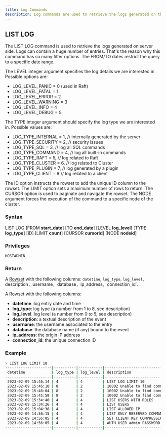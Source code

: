 ```yaml
---
title: Log Commands
description: Log commands are used to retrieve the logs generated on the server side.
---
```

## LIST LOG

The LIST LOG command is used to retrieve the logs generated on server side. Logs can contain a huge number of entries. That's the reason why this command has so many filter options.
The FROM/TO dates restrict the query to a specific date range.

The LEVEL integer argument specifies the log details we are interested in. Possible options are: 
* LOG_LEVEL_PANIC = 0 (used in Raft)
* LOG_LEVEL_FATAL = 1
* LOG_LEVEL_ERROR = 2
* LOG_LEVEL_WARNING = 3
* LOG_LEVEL_INFO = 4
* LOG_LEVEL_DEBUG = 5

The TYPE integer argument should specify the log type we are interested in. Possible values are:
* LOG_TYPE_INTERNAL = 1,                  // internally generated by the server
* LOG_TYPE_SECURITY = 2,                  // security issues
* LOG_TYPE_SQL = 3,                       // log all SQL commands
* LOG_TYPE_COMMAND = 4,                   // log all built-in commands
* LOG_TYPE_RAFT = 5,                      // log related to Raft
* LOG_TYPE_CLUSTER = 6,                   // log related to Cluster
* LOG_TYPE_PLUGIN = 7,                    // log generated by a plugin
* LOG_TYPE_CLIENT = 8                     // log related to a client

The ID option instructs the rowset to add the unique ID column to the rowset.
The LIMIT option sets a maximum number of rows to return.
The CURSOR option is used to paginate and navigate the rowset.
The NODE argument forces the execution of the command to a specific node of the cluster.

### Syntax

LIST LOG [FROM **start_date**] [TO **end_date**] [LEVEL **log_level**] [TYPE **log_type**] [ID] [LIMIT **count**] [CURSOR **cursorid**] [NODE **nodeid**]

### Privileges

```
HOSTADMIN
```

### Return

A [Rowset](https://github.com/sqlitecloud/sdk/blob/master/PROTOCOL.md) with the following columns: `datetime`, `log_type`, `log_level, `description`, `username`, `database`, `ip_address`, `connection_id`.

A [Rowset](https://github.com/sqlitecloud/sdk/blob/master/PROTOCOL.md) with the following columns:
* **datetime**: log entry date and time
* **log_type**: log type (a number from 1 to 8, see description)
* **log_level**: log level (a number from 0 to 5, see description)
* **description**: a textual description of the event
* **username**: the username associated to the entry
* **database**: the database name (if any) bound to the event
* **ip_address**: the origin IP address
* **connection_id**: the unique connection ID

### Example

```bash
> LIST LOG LIMIT 10
---------------------|----------|-----------|-------------------------------------------------|----------|----------|------------|---------------|
 datetime            | log_type | log_level | description                                     | username | database | ip_address | connection_id |
---------------------|----------|-----------|-------------------------------------------------|----------|----------|------------|---------------|
 2023-02-09 15:46:14 | 4        | 4         | LIST LOG LIMIT 10                               | admin    | NULL     | 127.0.0.1  | 1             |
 2023-02-09 15:46:10 | 8        | 2         | 10002 Unable to find command LIST LOGS LIMIT 1  | admin    | NULL     | 127.0.0.1  | 1             |
 2023-02-09 15:46:04 | 8        | 2         | 10002 Unable to find command LIST LOGS LIMIT 10 | admin    | NULL     | 127.0.0.1  | 1             |
 2023-02-09 15:45:58 | 8        | 2         | 10002 Unable to find command LIST LOGS LIMIT 10 | admin    | NULL     | 127.0.0.1  | 1             |
 2023-02-09 15:34:40 | 4        | 4         | LIST USERS WITH ROLES                           | admin    | NULL     | 127.0.0.1  | 1             |
 2023-02-09 15:34:26 | 4        | 4         | LIST USERS                                      | admin    | NULL     | 127.0.0.1  | 1             |
 2023-02-09 15:04:38 | 4        | 4         | LIST ALLOWED IP                                 | admin    | NULL     | 127.0.0.1  | 1             |
 2023-02-09 14:56:15 | 4        | 4         | LIST ONLY RESERVED COMMANDS                     | admin    | NULL     | 127.0.0.1  | 1             |
 2023-02-09 14:56:05 | 4        | 4         | SET CLIENT KEY COMPRESSION TO 1;                | admin    | NULL     | 127.0.0.1  | 1             |
 2023-02-09 14:56:05 | 4        | 4         | AUTH USER admin PASSWORD *****                  | NULL     | NULL     | 127.0.0.1  | 1             |
---------------------|----------|-----------|-------------------------------------------------|----------|----------|------------|---------------|
```
